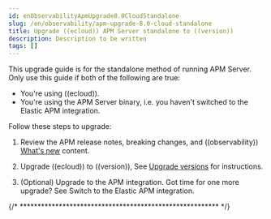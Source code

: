 ```yaml
---
id: enObservabilityApmUpgrade8.0CloudStandalone
slug: /en/observability/apm-upgrade-8.0-cloud-standalone
title: Upgrade ((ecloud)) APM Server standalone to ((version))
description: Description to be written
tags: []
---
```


<div id="apm-upgrade-8.0-cloud-standalone"></div>

This upgrade guide is for the standalone method of running APM Server.
Only use this guide if both of the following are true:

* You're using ((ecloud)).
* You're using the APM Server binary, i.e. you haven't switched to the Elastic APM integration.

Follow these steps to upgrade:

1. Review the APM <DocLink id="enObservabilityApmReleaseNotes">release notes</DocLink>, <DocLink id="enObservabilityApmBreaking">breaking changes</DocLink>,
    and ((observability)) [What's new](((observability-guide))/whats-new.html) content.

1. Upgrade ((ecloud)) to ((version)),
    See [Upgrade versions](((cloud))/ec-upgrade-deployment.html) for instructions.

1. (Optional) Upgrade to the APM integration.
    Got time for one more upgrade?
    See <DocLink id="enObservabilityApmUpgradeToApmIntegration">Switch to the Elastic APM integration</DocLink>.

{/* ******************************************************** */}

